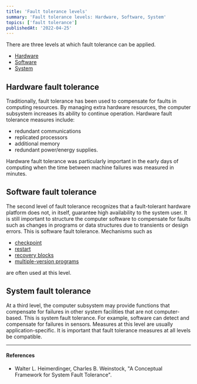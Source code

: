 ```yaml
---
title: 'Fault tolerance levels'
summary: 'Fault tolerance levels: Hardware, Software, System'
topics: ['fault tolerance']
publishedAt: '2022-04-25'
---
```


There are three levels at which fault tolerance can be applied.

- [Hardware](#hardware-fault-tolerance)
- [Software](#software-fault-tolerance)
- [System](#system-fault-tolerance)

## Hardware fault tolerance

Traditionally, fault tolerance has been used to compensate for faults in computing resources. By managing extra hardware resources, the computer subsystem increases its ability to continue operation. Hardware fault tolerance measures include:

* redundant communications
* replicated processors
* additional memory
* redundant power/energy supplies.

Hardware fault tolerance was particularly important in the early days of computing when the time between machine failures was measured in minutes.

## Software fault tolerance

The second level of fault tolerance recognizes that a fault-tolerant hardware platform does not, in itself, guarantee high availability to the system user. It is still important to structure the computer software to compensate for faults such as changes in programs or data structures due to transients or design errors. This is software fault tolerance. Mechanisms such as

* [checkpoint](/notes/fault-tolerance-checkpoint)
* [restart](/notes/fault-tolerance-restart)
* [recovery blocks](/notes/fault-tolerance-recovery-blocks)
* [multiple-version programs](/notes/fault-tolerance-multiple-version-programs)

are often used at this level.

## System fault tolerance

At a third level, the computer subsystem may provide functions that compensate for failures in other system facilities that are not computer-based. This is system fault tolerance. For example, software can detect and compensate for failures in sensors. Measures at this level are usually application-specific. It is important that fault tolerance measures at all levels be compatible.

---

#### References

* Walter L. Heimerdinger, Charles B. Weinstock, "A Conceptual Framework for System Fault Tolerance".
